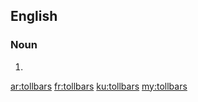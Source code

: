 {{also|toll-bars}}
==English==

===Noun===
{{head|en|noun plural form}}

# {{plural of|tollbar|lang=en}}

[[ar:tollbars]]
[[fr:tollbars]]
[[ku:tollbars]]
[[my:tollbars]]